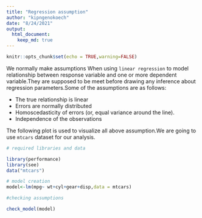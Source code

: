 ```yaml
---
title: "Regression assumption"
author: "kipngenokoech"
date: "8/24/2021"
output: 
  html_document:
    keep_md: true
---
```


```r
knitr::opts_chunk$set(echo = TRUE,warning=FALSE)
```


We normally make assumptions When using `linear regression` to model relationship between response variable and one or more dependent variable.They are supposed to be meet before drawing any inference about regression parameters.Some of the assumptions are as follows:

* The true relationship is linear
* Errors are normally distributed
* Homoscedasticity of errors (or, equal variance around the line).
* Independence of the observations

The following plot is used to visualize all above assumption.We are going to use `mtcars` dataset for our analysis.

```r
# required libraries and data

library(performance)
library(see)
data("mtcars")
```


```r
# model creation
model<-lm(mpg~ wt+cyl+gear+disp,data = mtcars)
```

```r
#checking assumptions

check_model(model)
```





     